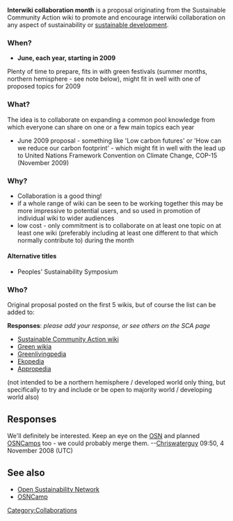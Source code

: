 '''Interwiki collaboration month''' is a proposal originating from  the Sustainable Community Action wiki to promote and encourage interwiki collaboration on any aspect of sustainability or [[sustainable development]].

=== When? ===
* '''June, each year, starting in 2009'''

Plenty of time to prepare, fits in with green festivals (summer months, northern hemisphere - see note below), might fit in well with one of proposed topics for 2009 

=== What? ===
The idea is to collaborate on expanding a common pool knowledge from which everyone can share on one or a few main topics each year

*June 2009 proposal - something like 'Low carbon futures' or 'How can we reduce our carbon footprint' - which might fit in well with the lead up to United Nations Framework Convention on Climate Change, COP-15 (November 2009)

=== Why? ===
* Collaboration is a good thing!
* if a whole range of wiki can be seen to be working together this may be more impressive to potential users, and so used in promotion of individual wiki to wider audiences
* low cost - only commitment is to collaborate on at least one topic on at least one wiki (preferably including at least one different to that which normally contribute to) during the month

==== Alternative titles ====
*Peoples' Sustainability Symposium

=== Who? ===

Original proposal posted on the first 5 wikis, but of course the list can be added to:

'''Responses''': ''please add your response, or see others on the SCA page''

*[http://sca21.wikia.com/wiki/Interwiki_collaboration_month Sustainable Community Action wiki] 
*[http://green.wikia.com/wiki/Interwiki_collaboration_month Green wikia] 
*[http://www.greenlivingpedia.org/Interwiki_collaboration_month Greenlivingpedia] 
*[http://en.ekopedia.org/Interwiki_collaboration_month Ekopedia] 
*[[Interwiki_collaboration_month|Appropedia]] 

(not intended to be a northern hemisphere / developed world only thing, but specifically to try and include or be open to majority world / developing world also)

== Responses ==
We'll definitely be interested. Keep an eye on the [[OSN]] and planned [[OSNCamp]]s too - we could probably merge them. --[[User:Chriswaterguy|Chriswaterguy]] 09:50, 4 November 2008 (UTC)

== See also ==
* [[Open Sustainability Network]]
* [[OSNCamp]]

[[Category:Collaborations]]